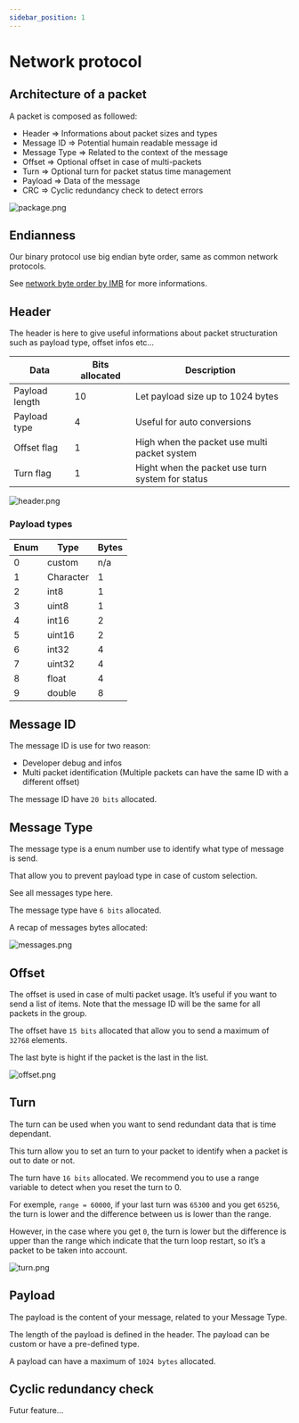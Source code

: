 ```yaml
---
sidebar_position: 1
---
```


# Network protocol

## Architecture of a packet

A packet is composed as followed:

- Header ⇒ Informations about packet sizes and types
- Message ID ⇒ Potential humain readable message id
- Message Type ⇒ Related to the context of the message
- Offset ⇒ Optional offset in case of multi-packets
- Turn ⇒ Optional turn for packet status time management
- Payload ⇒ Data of the message
- CRC ⇒ Cyclic redundancy check to detect errors

![package.png](./img/package.png)

## **Endianness**

Our binary protocol use big endian byte order, same as common network protocols.

See [network byte order by IMB](https://www.ibm.com/docs/en/zvm/7.3?topic=domains-network-byte-order-host-byte-order) for more informations.

## Header

The header is here to give useful informations about packet structuration such as payload type, offset infos etc…

| **Data** | **Bits allocated** | **Description** |
| --- | --- | --- |
| Payload length | 10 | Let payload size up to 1024 bytes |
| Payload type | 4 | Useful for auto conversions |
| Offset flag | 1 | High when the packet use multi packet system |
| Turn flag | 1 | Hight when the packet use turn system for status |

![header.png](./img/header.png)

### Payload types

| Enum | Type | Bytes |
| --- | --- | --- |
| 0 | custom | n/a |
| 1 | Character | 1 |
| 2 | int8 | 1 |
| 3 | uint8 | 1 |
| 4 | int16 | 2 |
| 5 | uint16 | 2 |
| 6 | int32 | 4 |
| 7 | uint32 | 4 |
| 8 | float | 4 |
| 9 | double | 8 |

## Message ID

The message ID is use for two reason:

- Developer debug and infos
- Multi packet identification (Multiple packets can have the same ID with a different offset)

The message ID have `20 bits` allocated.

## Message Type

The message type is a enum number use to identify what type of message is send.

That allow you to prevent payload type in case of custom selection.

See all messages type here.

The message type have `6 bits` allocated.

A recap of messages bytes allocated:

![messages.png](./img/messages.png)

## Offset

The offset is used in case of multi packet usage. It’s useful if you want to send a list of items.
Note that the message ID will be the same for all packets in the group.

The offset have `15 bits` allocated that allow you to send a maximum of `32768` elements.

The last byte is hight if the packet is the last in the list.

![offset.png](./img/offset.png)

## Turn

The turn can be used when you want to send redundant data that is time dependant.

This turn allow you to set an turn to your packet to identify when a packet is out to date or not.

The turn have `16 bits` allocated. We recommend you to use a range variable to detect when you reset the turn to 0.

For exemple, `range = 60000`, if your last turn was `65300` and you get `65256`, the turn is lower and the difference between us is lower than the range.

However, in the case where you get `0`, the turn is lower but the difference is upper than the range which indicate that the turn loop restart, so it’s a packet to be taken into account.

![turn.png](./img/turn.png)

## Payload

The payload is the content of your message, related to your Message Type.

The length of the payload is defined in the header. The payload can be custom or have a pre-defined type.

A payload can have a maximum of `1024 bytes` allocated.

## Cyclic redundancy check

Futur feature…